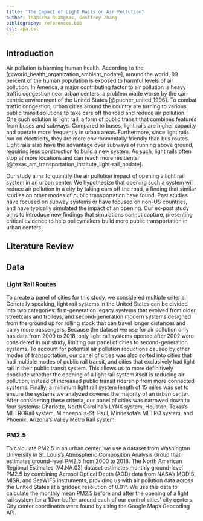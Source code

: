 ---
title: "The Impact of Light Rails on Air Pollution"
author: Thanicha Ruangmas, Geoffrey Zhang
bibliography: references.bib
csl: apa.csl
---

## Introduction

Air pollution is harming human health. According to the [@world_health_organization_ambient_nodate], around the world, 99 percent of the human population is exposed to harmful levels of air pollution. In America, a major contributing factor to air pollution is heavy traffic congestion near urban centers, a problem made worse by the car-centric environment of the United States [@pucher_united_1996]. To combat traffic congestion, urban cities around the country are turning to various public transit solutions to take cars off the road and reduce air pollution. One such solution is light rail, a form of public transit that combines features from buses and subways. Compared to buses, light rails are higher capacity and operate more frequently in urban areas. Furthermore, since light rails run on electricity, they are more environmentally friendly than bus routes. Light rails also have the advantage over subways of running above ground, requiring less construction to build a new system. As such, light rails often stop at more locations and can reach more residents [@texas_am_transportation_institute_light-rail_nodate].

Our study aims to quantify the air pollution impact of opening a light rail system in an urban center. We hypothesize that opening such a system will reduce air pollution in a city by taking cars off the road, a finding that similar studies on other modes of public transportation have found. Past studies have focused on subway systems or have focused on non-US countries, and have typically simulated the impact of an opening. Our ex-post study aims to introduce new findings that simulations cannot capture, presenting critical evidence to help policymakers build more public transportation in urban centers.

<!--# TR will describe Identification Strategy -->

## Literature Review

<!--# Add Literature Review here -->

## Data

### Light Rail Routes

<!--# GZ explain why the four cities were chosen -->

To create a panel of cities for this study, we considered multiple criteria. Generally speaking, light rail systems in the United States can be divided into two categories: first-generation legacy systems that evolved from older streetcars and trolleys, and second-generation modern systems designed from the ground up for rolling stock that can travel longer distances and carry more passengers. Because the dataset we use for air pollution only has data from 2000 to 2018, only light rail systems opened after 2002 were considered in our study, limiting our panel of cities to second-generation systems. To account for potential air pollution reductions caused by other modes of transportation, our panel of cities was also sorted into cities that had multiple modes of public rail transit, and cities that exclusively had light rail in their public transit system. This allows us to more definitively conclude whether the opening of a light rail system itself is reducing air pollution, instead of increased public transit ridership from more connected systems. Finally, a minimum light rail system length of 15 miles was set to ensure the systems we analyzed covered the majority of an urban center. After considering these criteria, our panel of cities was narrowed down to four systems: Charlotte, North Carolina's LYNX system, Houston, Texas's METRORail system, Minneapolis-St. Paul, Minnesota's METRO system, and Phoenix, Arizona's Valley Metro Rail system.

### PM2.5

<!--# GZ will need to clarify this section. -->

To calculate PM2.5 in an urban center, we use a dataset from Washington University in St. Louis's Atmospheric Composition Analysis Group that estimates ground-level PM2.5 from 2000 to 2018. The North American Regional Estimates (V4.NA.03) dataset estimates monthly ground-level PM2.5 by combining Aerosol Optical Depth (AOD) data from NASA's MODIS, MISR, and SeaWIFS instruments, providing us with air pollution data across the United States at a gridded resolution of 0.01°. We use this data to calculate the monthly mean PM2.5 before and after the opening of a light rail system for a 10km buffer around each of our control cities' city centers. City center coordinates were found by using the Google Maps Geocoding API.
